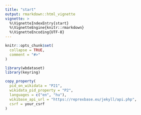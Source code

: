 ```yaml
---
title: "start"
output: rmarkdown::html_vignette
vignette: >
  %\VignetteIndexEntry{start}
  %\VignetteEngine{knitr::rmarkdown}
  %\VignetteEncoding{UTF-8}
---
```


```r
knitr::opts_chunk$set(
  collapse = TRUE,
  comment = "#>"
)
```

```r
library(wbdataset)
library(keyring)
```

```r
copy_property(
  pid_on_wikidata = "P21",
  wikidata_pid_property = "P2",
  languages = c("en", "hu"),
  wikibase_api_url = "https://reprexbase.eu/jekyll/api.php",
  csrf = your_csrf
)
```

